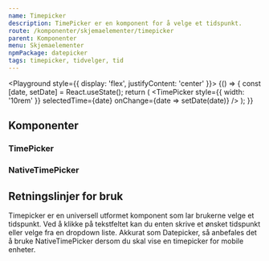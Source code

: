 ```yaml
---
name: Timepicker
description: TimePicker er en komponent for å velge et tidspunkt.
route: /komponenter/skjemaelementer/timepicker
parent: Komponenter
menu: Skjemaelementer
npmPackage: datepicker
tags: timepicker, tidvelger, tid
---
```



<PageHeader />

<Playground style={{ display: 'flex', justifyContent: 'center' }}>
  {() => {
    const [date, setDate] = React.useState();
    return (
      <InputGroup>
        <TimePicker
          style={{ width: '10rem' }}
          selectedTime={date}
          onChange={date => setDate(date)}
        />
      </InputGroup>
    );
  }}
</Playground>

## Komponenter

### TimePicker

<ImportStatement imports="TimePicker" />
<Props of={TimePicker} />

### NativeTimePicker

<ImportStatement imports="NativeTimePicker" />
<Props of={NativeTimePicker} />

## Retningslinjer for bruk

Timepicker er en universell utformet komponent som lar brukerne velge et tidspunkt. Ved å klikke på tekstfeltet kan du enten skrive et ønsket tidspunkt eller velge fra en dropdown liste. Akkurat som Datepicker, så anbefales det å bruke NativeTimePicker dersom du skal vise en timepicker for mobile enheter.
